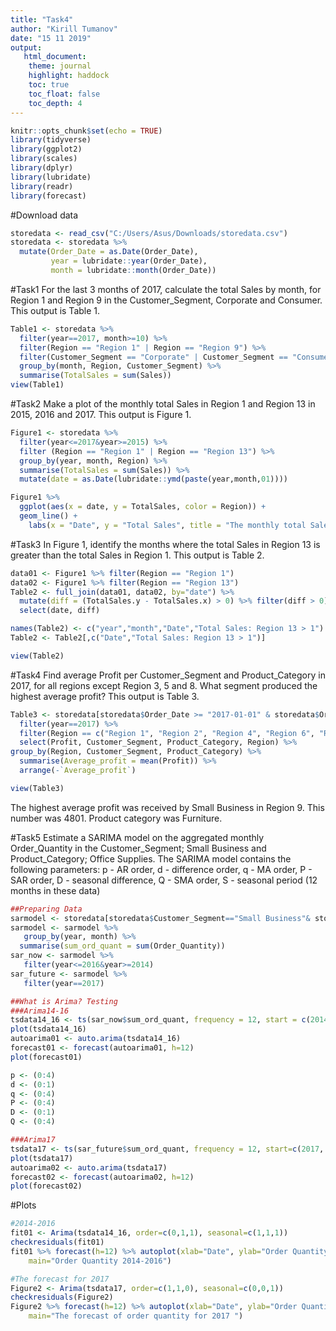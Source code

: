 ```yaml
---
title: "Task4"
author: "Kirill Tumanov"
date: "15 11 2019"
output: 
   html_document:
    theme: journal
    highlight: haddock
    toc: true
    toc_float: false
    toc_depth: 4
---
```


```r
knitr::opts_chunk$set(echo = TRUE)
library(tidyverse)
library(ggplot2)
library(scales)
library(dplyr)
library(lubridate)
library(readr)
library(forecast)
```

#Download data
```r
storedata <- read_csv("C:/Users/Asus/Downloads/storedata.csv")
storedata <- storedata %>%
  mutate(Order_Date = as.Date(Order_Date),
         year = lubridate::year(Order_Date),
         month = lubridate::month(Order_Date))
```

#Task1
For the last 3 months of 2017, calculate the total Sales by month, for Region 1 and Region 9 in the Customer_Segment, Corporate and Consumer. This output is Table 1.
```r
Table1 <- storedata %>%
  filter(year==2017, month>=10) %>%
  filter(Region == "Region 1" | Region == "Region 9") %>%
  filter(Customer_Segment == "Corporate" | Customer_Segment == "Consumer") %>%
  group_by(month, Region, Customer_Segment) %>%
  summarise(TotalSales = sum(Sales))
view(Table1)
```

#Task2
Make a plot of the monthly total Sales in Region 1 and Region 13 in 2015, 2016 and 2017. This output is Figure 1.
```r
Figure1 <- storedata %>%
  filter(year<=2017&year>=2015) %>%
  filter (Region == "Region 1" | Region == "Region 13") %>%
  group_by(year, month, Region) %>%
  summarise(TotalSales = sum(Sales)) %>%
  mutate(date = as.Date(lubridate::ymd(paste(year,month,01))))

Figure1 %>%
  ggplot(aes(x = date, y = TotalSales, color = Region)) +
  geom_line() +
    labs(x = "Date", y = "Total Sales", title = "The monthly total Sales in Region 1 and Region 13 in 2015, 2016 and 2017") + scale_x_date(breaks = date_breaks("months"), labels = date_format("%b-%y")) +  theme(axis.text.x = element_text(angle=50))
```

#Task3
In Figure 1, identify the months where the total Sales in Region 13 is greater than the total Sales in Region 1. This output is Table 2.
```r
data01 <- Figure1 %>% filter(Region == "Region 1")
data02 <- Figure1 %>% filter(Region == "Region 13")
Table2 <- full_join(data01, data02, by="date") %>%
  mutate(diff = (TotalSales.y - TotalSales.x) > 0) %>% filter(diff > 0) %>%
  select(date, diff)

names(Table2) <- c("year","month","Date","Total Sales: Region 13 > 1")
Table2 <- Table2[,c("Date","Total Sales: Region 13 > 1")]

view(Table2)
```

#Task4
Find average Profit per Customer_Segment and Product_Category in 2017, for all regions except Region 3, 5 and 8. What segment produced the highest average profit? This output is Table 3.
```r
Table3 <- storedata[storedata$Order_Date >= "2017-01-01" & storedata$Order_Date <= "2017-12-31",] %>%
  filter(year==2017) %>%
  filter(Region == c("Region 1", "Region 2", "Region 4", "Region 6", "Region 7", "Region 9", "Region 10", "Region 11", "Region 12", "Region 13")) %>%
  select(Profit, Customer_Segment, Product_Category, Region) %>%
group_by(Region, Customer_Segment, Product_Category) %>% 
  summarise(Average_profit = mean(Profit)) %>%
  arrange(-`Average_profit`)

view(Table3)
```
The highest average profit was received by Small Business in Region 9. This number was 4801.
Product category was Furniture.

#Task5
Estimate a SARIMA model on the aggregated monthly Order_Quantity in the Customer_Segment; Small Business and Product_Category; Office Supplies. The SARIMA model contains the following parameters:
p - AR order, 
d - difference order, 
q - MA order, 
P - SAR order, 
D - seasonal difference, 
Q - SMA order, 
S - seasonal period (12 months in these data)
```r
##Preparing Data
sarmodel <- storedata[storedata$Customer_Segment=="Small Business"& storedata$Product_Category=="Office Supplies",]
sarmodel <- sarmodel %>% 
   group_by(year, month) %>%
  summarise(sum_ord_quant = sum(Order_Quantity))
sar_now <- sarmodel %>%
   filter(year<=2016&year>=2014)
sar_future <- sarmodel %>%
   filter(year==2017)

##What is Arima? Testing
###Arima14-16
tsdata14_16 <- ts(sar_now$sum_ord_quant, frequency = 12, start = c(2014, 1),end=c(2016, 12))
plot(tsdata14_16)
autoarima01 <- auto.arima(tsdata14_16)
forecast01 <- forecast(autoarima01, h=12)
plot(forecast01)

p <- (0:4)
d <- (0:1)
q <- (0:4)
P <- (0:4)
D <- (0:1)
Q <- (0:4)

###Arima17
tsdata17 <- ts(sar_future$sum_ord_quant, frequency = 12, start=c(2017, 1), end=c(2017, 12))
plot(tsdata17)
autoarima02 <- auto.arima(tsdata17)
forecast02 <- forecast(autoarima02, h=12)
plot(forecast02)
```

#Plots
```r
#2014-2016
fit01 <- Arima(tsdata14_16, order=c(0,1,1), seasonal=c(1,1,1))
checkresiduals(fit01)
fit01 %>% forecast(h=12) %>% autoplot(xlab="Date", ylab="Order Quantity",
    main="Order Quantity 2014-2016")

#The forecast for 2017
Figure2 <- Arima(tsdata17, order=c(1,1,0), seasonal=c(0,0,1))
checkresiduals(Figure2)
Figure2 %>% forecast(h=12) %>% autoplot(xlab="Date", ylab="Order Quantity",
    main="The forecast of order quantity for 2017 ")
```

